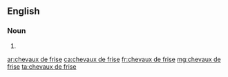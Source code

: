 ==English==

===Noun===
{{head|en|noun plural form}}

# {{plural of|cheval de frise|lang=en}}

[[ar:chevaux de frise]]
[[ca:chevaux de frise]]
[[fr:chevaux de frise]]
[[mg:chevaux de frise]]
[[ta:chevaux de frise]]